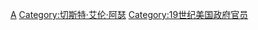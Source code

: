 [[Category:美国总统内阁|A]]
[[Category:切斯特·艾伦·阿瑟|Category:切斯特·艾伦·阿瑟]]
[[Category:19世纪美国政府官员|Category:19世纪美国政府官员]]